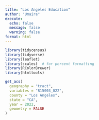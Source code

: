 ```yaml
---
title: "Los Angeles Education"
author: "Umaira"
execute: 
  echo: false
  message: false
  warning: false
format: html
---
```


```r
library(tidycensus)
library(tidyverse)
library(leaflet)
library(scales)  # for percent formatting
library(RColorBrewer)
library(htmltools)

```

```r
get_acs(
  geography = "tract",
  variables = "B15003_022",
  county = "Los Angeles",
  state = "CA",
  year = 2022,
  geometry = FALSE
)
```

